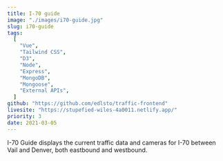 ```yaml
---
title: I-70 guide
image: "./images/i70-guide.jpg"
slug: i70-guide
tags:
  [
    "Vue",
    "Tailwind CSS",
    "D3",
    "Node",
    "Express",
    "MongoDB",
    "Mongoose",
    "External APIs",
  ]
github: "https://github.com/edlsto/traffic-frontend"
livesite: "https://stupefied-wiles-4a0011.netlify.app/"
priority: 3
date: 2021-03-05
---
```


I-70 Guide displays the current traffic data and cameras for I-70 between Vail and Denver, both eastbound and westbound.
